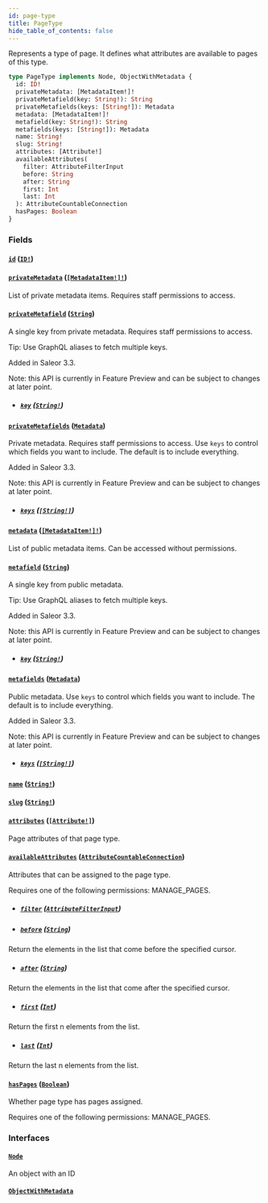 ```yaml
---
id: page-type
title: PageType
hide_table_of_contents: false
---
```


Represents a type of page. It defines what attributes are available to pages of this type.

```graphql
type PageType implements Node, ObjectWithMetadata {
  id: ID!
  privateMetadata: [MetadataItem!]!
  privateMetafield(key: String!): String
  privateMetafields(keys: [String!]): Metadata
  metadata: [MetadataItem!]!
  metafield(key: String!): String
  metafields(keys: [String!]): Metadata
  name: String!
  slug: String!
  attributes: [Attribute!]
  availableAttributes(
    filter: AttributeFilterInput
    before: String
    after: String
    first: Int
    last: Int
  ): AttributeCountableConnection
  hasPages: Boolean
}
```

### Fields

#### [`id`](#) ([`ID!`](../../../developer/api-reference/scalars/id))

#### [`privateMetadata`](#) ([`[MetadataItem!]!`](../../../developer/api-reference/objects/metadata-item))

List of private metadata items. Requires staff permissions to access.

#### [`privateMetafield`](#) ([`String`](../../../developer/api-reference/scalars/string))

A single key from private metadata. Requires staff permissions to access.

Tip: Use GraphQL aliases to fetch multiple keys.

Added in Saleor 3.3.

Note: this API is currently in Feature Preview and can be subject to changes at later point.

- ##### [`key`](#) ([`String!`](../../../developer/api-reference/scalars/string))

#### [`privateMetafields`](#) ([`Metadata`](../../../developer/api-reference/scalars/metadata))

Private metadata. Requires staff permissions to access. Use `keys` to control which fields you want to include. The default is to include everything.

Added in Saleor 3.3.

Note: this API is currently in Feature Preview and can be subject to changes at later point.

- ##### [`keys`](#) ([`[String!]`](../../../developer/api-reference/scalars/string))

#### [`metadata`](#) ([`[MetadataItem!]!`](../../../developer/api-reference/objects/metadata-item))

List of public metadata items. Can be accessed without permissions.

#### [`metafield`](#) ([`String`](../../../developer/api-reference/scalars/string))

A single key from public metadata.

Tip: Use GraphQL aliases to fetch multiple keys.

Added in Saleor 3.3.

Note: this API is currently in Feature Preview and can be subject to changes at later point.

- ##### [`key`](#) ([`String!`](../../../developer/api-reference/scalars/string))

#### [`metafields`](#) ([`Metadata`](../../../developer/api-reference/scalars/metadata))

Public metadata. Use `keys` to control which fields you want to include. The default is to include everything.

Added in Saleor 3.3.

Note: this API is currently in Feature Preview and can be subject to changes at later point.

- ##### [`keys`](#) ([`[String!]`](../../../developer/api-reference/scalars/string))

#### [`name`](#) ([`String!`](../../../developer/api-reference/scalars/string))

#### [`slug`](#) ([`String!`](../../../developer/api-reference/scalars/string))

#### [`attributes`](#) ([`[Attribute!]`](../../../developer/api-reference/objects/attribute))

Page attributes of that page type.

#### [`availableAttributes`](#) ([`AttributeCountableConnection`](../../../developer/api-reference/objects/attribute-countable-connection))

Attributes that can be assigned to the page type.

Requires one of the following permissions: MANAGE_PAGES.

- ##### [`filter`](#) ([`AttributeFilterInput`](../../../developer/api-reference/inputs/attribute-filter-input))

- ##### [`before`](#) ([`String`](../../../developer/api-reference/scalars/string))

Return the elements in the list that come before the specified cursor.

- ##### [`after`](#) ([`String`](../../../developer/api-reference/scalars/string))

Return the elements in the list that come after the specified cursor.

- ##### [`first`](#) ([`Int`](../../../developer/api-reference/scalars/int))

Return the first n elements from the list.

- ##### [`last`](#) ([`Int`](../../../developer/api-reference/scalars/int))

Return the last n elements from the list.

#### [`hasPages`](#) ([`Boolean`](../../../developer/api-reference/scalars/boolean))

Whether page type has pages assigned.

Requires one of the following permissions: MANAGE_PAGES.

### Interfaces

#### [`Node`](../../../developer/api-reference/interfaces/node)

An object with an ID

#### [`ObjectWithMetadata`](../../../developer/api-reference/interfaces/object-with-metadata)
